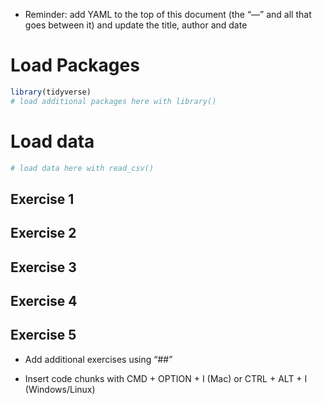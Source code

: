 
- Reminder: add YAML to the top of this document (the "---" and all that goes between it) and update the title, author and date

# Load Packages

```r
library(tidyverse)
# load additional packages here with library()
``` 

# Load data

```r
# load data here with read_csv()
```


## Exercise 1

## Exercise 2

## Exercise 3

## Exercise 4

## Exercise 5

- Add additional exercises using "##"

- Insert code chunks with CMD + OPTION + I (Mac) or CTRL + ALT + I (Windows/Linux)